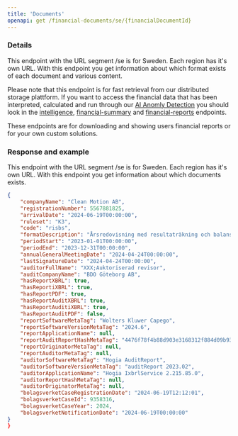 ```yaml
---
title: 'Documents'
openapi: get /financial-documents/se/{financialDocumentId}
---
```


### Details

This endpoint with the URL segment /se is for Sweden. Each region has it's own URL. With this endpoint you get information
about which format exists of each document and various content.

Please note that this endpoint is for fast retrieval from our distributed storage plattform. If you want to access the
financial data that has been interpreted, calculated and run through our [AI Anomly Detection](/technology/ai-anomaly-detection) you
should look in the [intelligence](/api-core/companies/intelligence), [financial-summary](/api-core/companies/financial-summary) and
[financial-reports](/api-core/companies/financial-reports) endpoints.

These endpoints are for downloading and showing users financial reports or for your own custom solutions.

### Response and example

This endpoint with the URL segment /se is for Sweden. Each region has it's own URL. With this endpoint you get information
about which documents exists.

```json Example response
{
    "companyName": "Clean Motion AB",
    "registrationNumber": 5567881825,
    "arrivalDate": "2024-06-19T00:00:00",
    "ruleset": "K3",
    "code": "risbs",
    "formatDescription": "Årsredovisning med resultaträkning och balansräkning",
    "periodStart": "2023-01-01T00:00:00",
    "periodEnd": "2023-12-31T00:00:00",
    "annualGeneralMeetingDate": "2024-04-24T00:00:00",
    "lastSignatureDate": "2024-04-24T00:00:00",
    "auditorFullName": "XXX;Auktoriserad revisor",
    "auditCompanyName": "BDO Göteborg AB",
    "hasReportXBRL": true,
    "hasReportiXBRL": true,
    "hasReportPDF": true,
    "hasReportAuditXBRL": true,
    "hasReportAuditiXBRL": true,
    "hasReportAuditPDF": false,
    "reportSoftwareMetaTag": "Wolters Kluwer Capego",
    "reportSoftwareVersionMetaTag": "2024.6",
    "reportApplicationName": null,
    "reportAuditReportHashMetaTag": "4476f78f4b88d903e3168312f884d09b9362461dd01fada4aece2be48028b1d6",
    "reportOriginatorMetaTag": null,
    "reportAuditorMetaTag": null,
    "auditorSoftwareMetaTag": "Hogia AuditReport",
    "auditorSoftwareVersionMetaTag": "auditReport 2023.02",
    "auditorApplicationName": "Hogia IxbrlService 2.215.85.0",
    "auditorReportHashMetaTag": null,
    "auditorOriginatorMetaTag": null,
    "bolagsverketCaseRegistrationDate": "2024-06-19T12:12:01",
    "bolagsverketCaseId": 9358316,
    "bolagsverketCaseYear": 2024,
    "bolagsverketNotificationDate": "2024-06-19T00:00:00"
}
}
```
